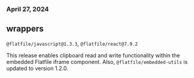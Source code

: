 ### April 27, 2024

## wrappers

`@flatfile/javascript@1.3.3`, `@flatfile/react@7.9.2`

This release enables clipboard read and write functionality within the embedded Flatfile iframe component. Also, `@flatfile/embedded-utils` is updated to version 1.2.0.
